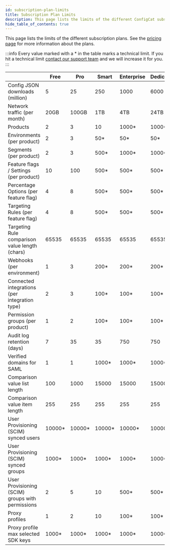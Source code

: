 ```yaml
---
id: subscription-plan-limits
title: Subscription Plan Limits
description: This page lists the limits of the different ConfigCat subscription plans.
hide_table_of_contents: true
---
```


This page lists the limits of the different subscription plans. See the [pricing page](https://configcat.com/pricing) for more information about the plans.

:::info 
Every value marked with a \* in the table marks a technical limit. If you hit a technical limit [contact our support team](https://configcat.com/support/) and we will increase it for you.
:::

|                                                  | Free    | Pro     | Smart   | Enterprise | Dedicated | Student | Teacher |
| ------------------------------------------------ | ------- | ------- | ------- | ---------- | --------- | ------- | ------- |
| Config JSON downloads (million)                  | 5       | 25      | 250     | 1000       | 6000      | 25      | 5       |
| Network traffic (per month)                      | 20GB    | 100GB   | 1TB     | 4TB        | 24TB      | 100GB   | 100GB   |
| Products                                         | 2       | 3       | 10      | 1000\*     | 1000\*    | 3       | 1000    |
| Environments (per product)                       | 2       | 3       | 50\*    | 50\*       | 50\*      | 3       | 2       |
| Segments (per product)                           | 2       | 3       | 500\*   | 1000\*     | 1000\*    | 3       | 3       |
| Feature flags / Settings (per product)           | 10      | 100     | 500\*   | 500\*      | 500\*     | 1000    | 10      |
| Percentage Options (per feature flag)            | 4       | 8       | 500\*   | 500\*      | 500\*     | 8       | 4       |
| Targeting Rules (per feature flag)               | 4       | 8       | 500\*   | 500\*      | 500\*     | 8       | 4       |
| Targeting Rule comparison value length (chars)   | 65535   | 65535   | 65535   | 65535      | 65535     | 65535   | 65535   |
| Webhooks (per environment)                       | 1       | 3       | 200\*   | 200\*      | 200\*     | 3       | 1       |
| Connected integrations (per integration type)    | 2       | 3       | 100\*   | 100\*      | 100\*     | 3       | 3       |
| Permission groups (per product)                  | 1       | 2       | 100\*   | 100\*      | 100\*     | 2       | 3       |
| Audit log retention (days)                       | 7       | 35      | 35      | 750        | 750       | 35      | 7       |
| Verified domains for SAML                        | 1       | 1       | 1000\*  | 1000\*     | 1000\*    | 1       | 1       |
| Comparison value list length                     | 100     | 1000    | 15000   | 15000      | 15000     | 1000    | 1000    |
| Comparison value item length                     | 255     | 255     | 255     | 255        | 255       | 255     | 255     |
| User Provisioning (SCIM) synced users            | 10000\* | 10000\* | 10000\* | 10000\*    | 10000\*   | 10000\* | 10000\* |
| User Provisioning (SCIM) synced groups           | 1000\*  | 1000\*  | 1000\*  | 1000\*     | 1000\*    | 1000\*  | 1000\*  |
| User Provisioning (SCIM) groups with permissions | 2       | 5       | 10      | 500\*      | 500\*     | 5\*     | 5\*     |
| Proxy profiles                                   | 1       | 2       | 10      | 100\*      | 100\*     | 2\*     | 2\*     |
| Proxy profile max selected SDK keys              | 1000\*  | 1000\*  | 1000\*  | 1000\*     | 1000\*    | 1000\*  | 1000\*  |
